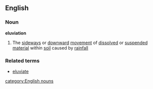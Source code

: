==English==
===Noun===
'''eluviation'''
#The [[sideways]] or [[downward]] [[movement]] of [[dissolved]] or [[suspended]] [[material]] within [[soil]] caused by [[rainfall]]
===Related terms===
*[[eluviate]]
[[category:English nouns]]
